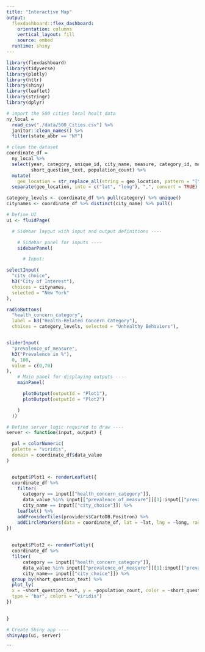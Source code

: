 ```yaml
---
title: "Interactive Map"
output: 
  flexdashboard::flex_dashboard:
    orientation: columns
    vertical_layout: fill
    source: embed
  runtime: shiny
---
```


```r
library(flexdashboard)
library(tidyverse)
library(plotly)
library(httr)
library(shiny)
library(leaflet)
library(stringr)
library(dplyr)
```



```r
# import the 500 cities local healt data
ny_local = 
  read_csv("./data/500_Cities.csv") %>% 
  janitor::clean_names() %>% 
  filter(state_abbr == "NY")
```



```r
# clean the dataset 
coordinate_df =
  ny_local %>% 
  select(year, category, unique_id, city_name, measure, category_id, measure_id, data_value, geo_location, 
         short_question_text, population_count) %>% 
  mutate(
    geo_location = str_replace_all(string = geo_location, pattern = "[\\*\\(\\)]", replace = "")) %>% 
  separate(geo_location, into = c("lat", "long"), ",", convert = TRUE)

category_levels <- coordinate_df %>% pull(category) %>% unique()
citynames <- coordinate_df %>% distinct(city_name) %>% pull()
```





```r
# Define UI 
ui <- fluidPage(

  # Sidebar layout with input and output definitions ----

    # Sidebar panel for inputs ----
    sidebarPanel(

      # Input:

selectInput(
  "city_choice",
  h3("City of Interest"),
  choices = citynames,
  selected = "New York"
),

radioButtons(
  "health_concern_category", 
  label = h3("Health-Related Concern Category"),
  choices = category_levels, selected = "Unhealthy Behaviors"),


sliderInput(
  "prevalence_of_measure",
  h3("Prevalence in %"),
  0, 100,
  value = c(0,70)
),
    # Main panel for displaying outputs ----
    mainPanel(

      plotOutput(outputId = "Plot1"),
      plotOutput(outputId = "Plot2")

    )
  ))

# Define server logic required to draw ----
server <- function(input, output) {

  pal = colorNumeric(
  palette = "viridis",
  domain = coordinate_df$data_value
)


  output$Plot1 <- renderLeaflet({
  coordinate_df %>% 
    filter(
      category == input[["health_concern_category"]],
      data_value %in% input[["prevalence_of_measure"]][1]:input[["prevalence_of_measure"]][2],
      city_name == input[["city_choice"]]) %>%
    leaflet() %>% 
    addProviderTiles(providers$CartoDB.Positron) %>% 
    addCircleMarkers(data = coordinate_df, lat = ~lat, lng = ~long, radius = .1, color = ~pal(data_value))
})
  
    
  output$Plot2 <- renderPlotly({
  coordinate_df %>% 
  filter(
      category == input[["health_concern_category"]],
      data_value %in% input[["prevalence_of_measure"]][1]:input[["prevalence_of_measure"]][2],
      city_name== input[["city_choice"]]) %>%
  group_by(short_question_text) %>% 
  plot_ly(
  x = ~short_question_text, y = ~population_count, color = ~short_question_text,
  type = "bar", colors = "viridis")
})
  

}

# Create Shiny app ----
shinyApp(ui, server)
```


```



